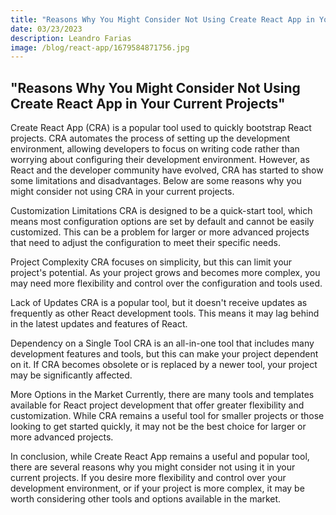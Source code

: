 ```yaml
---
title: "Reasons Why You Might Consider Not Using Create React App in Your Current Projects"
date: 03/23/2023
description: Leandro Farias
image: /blog/react-app/1679584871756.jpg
---
```


## "Reasons Why You Might Consider Not Using Create React App in Your Current Projects"

Create React App (CRA) is a popular tool used to quickly bootstrap React projects. CRA automates the process of setting up the development environment, allowing developers to focus on writing code rather than worrying about configuring their development environment. However, as React and the developer community have evolved, CRA has started to show some limitations and disadvantages. Below are some reasons why you might consider not using CRA in your current projects.

Customization Limitations
CRA is designed to be a quick-start tool, which means most configuration options are set by default and cannot be easily customized. This can be a problem for larger or more advanced projects that need to adjust the configuration to meet their specific needs.

Project Complexity
CRA focuses on simplicity, but this can limit your project's potential. As your project grows and becomes more complex, you may need more flexibility and control over the configuration and tools used.

Lack of Updates
CRA is a popular tool, but it doesn't receive updates as frequently as other React development tools. This means it may lag behind in the latest updates and features of React.

Dependency on a Single Tool
CRA is an all-in-one tool that includes many development features and tools, but this can make your project dependent on it. If CRA becomes obsolete or is replaced by a newer tool, your project may be significantly affected.

More Options in the Market
Currently, there are many tools and templates available for React project development that offer greater flexibility and customization. While CRA remains a useful tool for smaller projects or those looking to get started quickly, it may not be the best choice for larger or more advanced projects.

In conclusion, while Create React App remains a useful and popular tool, there are several reasons why you might consider not using it in your current projects. If you desire more flexibility and control over your development environment, or if your project is more complex, it may be worth considering other tools and options available in the market.
